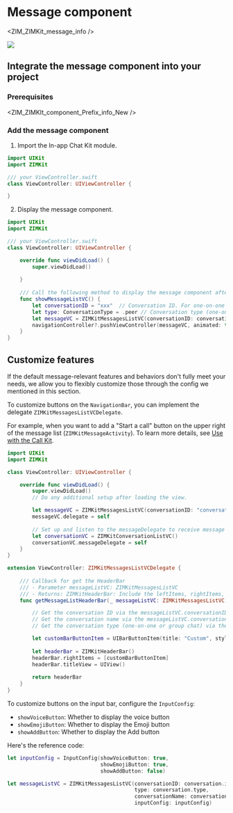 # Message component


<ZIM_ZIMKit_message_info />

<div style={{width:"300px"}}>
    <Frame width="auto" height="auto" caption="">
        <img src="https://storage.zego.im/sdk-doc/Pics/ZIMKit/IOS/swift/message_demo.gif" />
    </Frame>
</div>

## Integrate the message component into your project

### Prerequisites


<ZIM_ZIMKIt_component_Prefix_info_New />

###  Add the message component

1. Import the In-app Chat Kit module.

```swift
import UIKit
import ZIMKit

/// your ViewController.swift
class ViewController: UIViewController {

}
```

2. Display the message component.

```swift
import UIKit
import ZIMKit

/// your ViewController.swift
class ViewController: UIViewController {

    override func viewDidLoad() {
        super.viewDidLoad()
        
    }
    
    /// Call the following method to display the message component after login succeeded.
    func showMessageListVC() {
        let conversationID = "xxx"  // Conversation ID. For one-on-one chats, it refers to the peer's userID. For group chats, it refers to the GroupID. 
        let type: ConversationType = .peer // Conversation type (one-on-one chats or group chats). 
        let messageVC = ZIMKitMessagesListVC(conversationID: conversationID, type: type)
        navigationController?.pushViewController(messageVC, animated: true)
    }
}
```

## Customize features

If the default message-relevant features and behaviors don't fully meet your needs, we allow you to flexibly customize those through the config we mentioned in this section.

<Accordion title="Custom header bar" defaultOpen="false">

To customize buttons on the `NavigationBar`, you can implement the delegate `ZIMKitMessagesListVCDelegate`.

For example, when you want to add a "Start a call" button on the upper right of the message list (`ZIMKitMessageActivity`). To learn more details, see <a href="../04-Advanced%20features/01-Use%20in%20conjunction%20with%20Call%20Kit.mdx" target="_blank">Use with the Call Kit</a>.

```swift
import UIKit
import ZIMKit

class ViewController: UIViewController {

    override func viewDidLoad() {
        super.viewDidLoad()
        // Do any additional setup after loading the view.

        let messageVC = ZIMKitMessagesListVC(conversationID: "conversationID", type: .peer)
        messageVC.delegate = self
        
        // Set up and listen to the messageDelegate to receive message relevant notifications if you integrated the ZIMKitConversationListVC
        let conversationVC = ZIMKitConversationListVC()
        conversationVC.messageDelegate = self
    }
}

extension ViewController: ZIMKitMessagesListVCDelegate {
    
    /// Callback for get the HeaderBar
    /// - Parameter messageListVC: ZIMKitMessagesListVC
    /// - Returns: ZIMKitHeaderBar: Include the leftItems, rightItems, and titleView
    func getMessageListHeaderBar(_ messageListVC: ZIMKitMessagesListVC) -> ZIMKitHeaderBar? {

        // Get the conversation ID via the messageListVC.conversationID 
        // Get the conversation name via the messageListVC.conversationName 
        // Get the conversation type (one-on-one or group chat) via themessageListVC.conversationType 

        let customBarButtonItem = UIBarButtonItem(title: "Custom", style: .plain, target: self, action: #selector(customButtonTapped))
        
        let headerBar = ZIMKitHeaderBar()
        headerBar.rightItems = [customBarButtonItem]
        headerBar.titleView = UIView()
        
        return headerBar
    }
}
```

</Accordion>

<Accordion title="Custom input bar" defaultOpen="false">

To customize buttons on the input bar, configure the `InputConfig`:

- `showVoiceButton`: Whether to display the voice button
- `showEmojiButton`: Whether to display the Emoji button
- `showAddButton`: Whether to display the Add button


Here's the reference code:

```swift
let inputConfig = InputConfig(showVoiceButton: true,
                              showEmojiButton: true,
                              showAddButton: false)

let messageListVC = ZIMKitMessagesListVC(conversationID: conversation.id,
                                         type: conversation.type,
                                         conversationName: conversation.name,
                                         inputConfig: inputConfig)
```

</Accordion>
